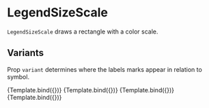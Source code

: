 
# LegendSizeScale

<Meta title="Core/Components/LegendSizeScale" />

`LegendSizeScale` draws a rectangle with a color scale.

<ArgsTable of={LegendSizeScale} />

## Variants

Prop `variant` determines where the labels marks appear in relation to symbol.

<Canvas>
    <Story
        name="bottom"
        args={{
            variant: 'bottom',
            horizontal: true,
            position: [0, 0],
            itemSize: [25, 12],
            ticks: [10, 20, 30],
            labelOffset: 16,
            labelStyle: { textAnchor: 'middle' },
            symbolStyle: { fill: '#888888' },
        }}
        component={LegendSizeScale}
        decorators={[ChartWithSizeLegendDecorator]}
    >
        {Template.bind({})}
    </Story>
    <Story
        name="top"
        args={{
            variant: 'top',
            horizontal: true,
            position: [0, 20],
            itemSize: [25, 12],
            ticks: [10, 20, 30],
            labelOffset: 14,
            labelStyle: { textAnchor: 'middle' },
            symbolStyle: { fill: '#888888' },
        }}
        component={LegendSizeScale}
        decorators={[ChartWithSizeLegendDecorator]}
    >
        {Template.bind({})}
    </Story>
    <Story
        name="left"
        args={{
            variant: 'left',
            horizontal: false,
            position: [50, 24],
            itemSize: [12, 25],
            ticks: [10, 20, 30],
            labelOffset: 20,
            symbolStyle: { fill: '#888888' },
        }}
        component={LegendSizeScale}
        decorators={[ChartWithSizeLegendDecorator]}
    >
        {Template.bind({})}
    </Story>
    <Story
        name="right"
        args={{
            variant: 'right',
            horizontal: false,
            position: [0, 24],
            itemSize: [12, 25],
            ticks: [10, 20, 30],
            symbolStyle: { fill: '#888888' },
        }}
        component={LegendSizeScale}
        decorators={[ChartWithSizeLegendDecorator]}
    >
        {Template.bind({})}
    </Story>
</Canvas>
